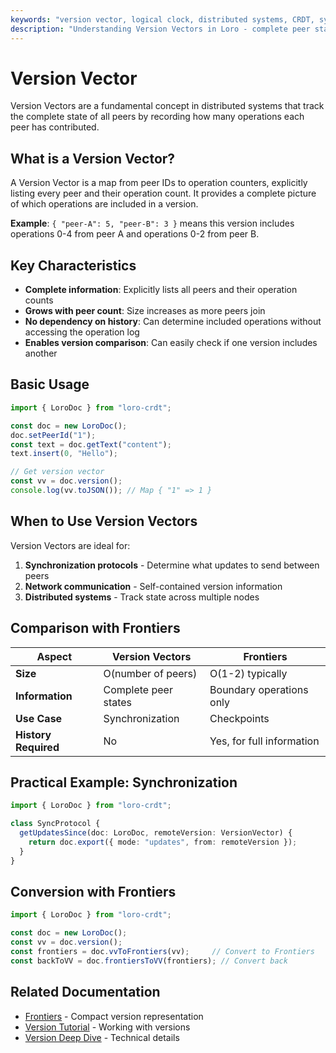 ```yaml
---
keywords: "version vector, logical clock, distributed systems, CRDT, synchronization"
description: "Understanding Version Vectors in Loro - complete peer state tracking for synchronization"
---
```


# Version Vector

Version Vectors are a fundamental concept in distributed systems that track the complete state of all peers by recording how many operations each peer has contributed.

## What is a Version Vector?

A Version Vector is a map from peer IDs to operation counters, explicitly listing every peer and their operation count. It provides a complete picture of which operations are included in a version.

**Example**: `{ "peer-A": 5, "peer-B": 3 }` means this version includes operations 0-4 from peer A and operations 0-2 from peer B.

## Key Characteristics

- **Complete information**: Explicitly lists all peers and their operation counts
- **Grows with peer count**: Size increases as more peers join
- **No dependency on history**: Can determine included operations without accessing the operation log
- **Enables version comparison**: Can easily check if one version includes another

## Basic Usage

```ts twoslash
import { LoroDoc } from "loro-crdt";

const doc = new LoroDoc();
doc.setPeerId("1");
const text = doc.getText("content");
text.insert(0, "Hello");

// Get version vector
const vv = doc.version();
console.log(vv.toJSON()); // Map { "1" => 1 }
```

## When to Use Version Vectors

Version Vectors are ideal for:

1. **Synchronization protocols** - Determine what updates to send between peers
2. **Network communication** - Self-contained version information
3. **Distributed systems** - Track state across multiple nodes

## Comparison with Frontiers

| Aspect | Version Vectors | Frontiers |
|--------|----------------|-----------|
| **Size** | O(number of peers) | O(1-2) typically |
| **Information** | Complete peer states | Boundary operations only |
| **Use Case** | Synchronization | Checkpoints |
| **History Required** | No | Yes, for full information |

## Practical Example: Synchronization

```ts twoslash
import { LoroDoc } from "loro-crdt";

class SyncProtocol {
  getUpdatesSince(doc: LoroDoc, remoteVersion: VersionVector) {
    return doc.export({ mode: "updates", from: remoteVersion });
  }
}
```

## Conversion with Frontiers

```ts twoslash
import { LoroDoc } from "loro-crdt";

const doc = new LoroDoc();
const vv = doc.version();
const frontiers = doc.vvToFrontiers(vv);     // Convert to Frontiers
const backToVV = doc.frontiersToVV(frontiers); // Convert back
```

## Related Documentation

- [Frontiers](./frontiers) - Compact version representation
- [Version Tutorial](../tutorial/version) - Working with versions
- [Version Deep Dive](../advanced/version_deep_dive) - Technical details
